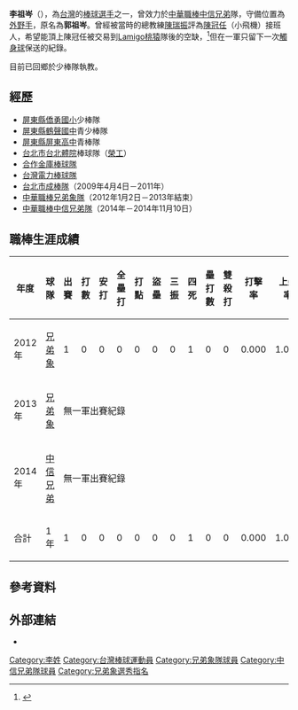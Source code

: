 {{Infobox CPBL player|
bgcolor1=|
bgcolor2=|
textcolor1=|
textcolor2=|
name=李祖岑|
image=李祖岑 by boomer-44.jpg|
width=300|
position=中外野手|
team=|
number=|
bats=左|
throws=左|
birthdate={{birth_date_and_age|1986|5|18|mf=y}}|
birthplace={{ROC}}[[台灣|台灣]][[屏東縣|屏東縣]]|
debutdate=3月18日|
debutyear=2012年|
debutteam=兄弟象|
statyear=2012年3月22日|
stat1label=打擊率|
stat1value=0.000|
stat2label=全壘打|
stat2value=0|
stat3label=打點|
stat3value=0|
teams=<nowiki></nowiki>
*[[兄弟象|兄弟象]]（2012年1月2日－2013年結束）
*[[中信兄弟|中信兄弟]]（2014年－2014年11月10日）
}}
'''李祖岑'''（{{bd|1986年|5月18日}}），為[[台灣|台灣]]的[[棒球|棒球]][[選手|選手]]之一，曾效力於[[中華職棒|中華職棒]][[中信兄弟|中信兄弟]]隊，守備位置為[[外野手|外野手]]，原名為'''郭祖岑'''。曾經被當時的總教練[[陳瑞振|陳瑞振]]評為[[陳冠任|陳冠任]]（小飛機）接班人，希望能頂上陳冠任被交易到[[Lamigo桃猿|Lamigo桃猿]]隊後的空缺，<ref>{{Cite web |url=http://ottocat.pixnet.net/blog/post/31028447-%E7%B5%82%E7%A9%B6%E7%84%A1%E6%B3%95%E5%8F%96%E4%BB%A3%E9%99%B3%E5%86%A0%E4%BB%BB%E7%9A%84%E6%9D%8E%E7%A5%96%E5%B2%91 |title=終究無法取代陳冠任的李祖岑 |access-date=2016-06-25 |archive-date=2019-12-11 |archive-url=https://web.archive.org/web/20191211175855/https://ottocat.pixnet.net/blog/post/31028447-%e7%b5%82%e7%a9%b6%e7%84%a1%e6%b3%95%e5%8f%96%e4%bb%a3%e9%99%b3%e5%86%a0%e4%bb%bb%e7%9a%84%e6%9d%8e%e7%a5%96%e5%b2%91 |dead-url=no }}</ref>但在一軍只留下一次[[觸身球|觸身球]]保送的紀錄。

目前已回鄉於少棒隊執教。
==經歷==
*[[屏東縣|屏東縣]][[僑勇國小|僑勇國小]]少棒隊
*[[屏東縣|屏東縣]][[鶴聲國中|鶴聲國中]]青少棒隊
*[[屏東縣|屏東縣]][[屏東高中|屏東高中]]青棒隊
*[[台北市|台北市]][[台北體院|台北體院]]棒球隊（[[榮工|榮工]]）
*[[合作金庫棒球隊|合作金庫棒球隊]]
*[[台灣電力棒球隊|台灣電力棒球隊]]
*[[台北市成棒隊|台北市成棒隊]]（2009年4月4日－2011年）
*[[中華職棒|中華職棒]][[兄弟象隊|兄弟象隊]]（2012年1月2日－2013年結束）
*[[中華職棒|中華職棒]][[中信兄弟隊|中信兄弟隊]]（2014年－2014年11月10日）
==職棒生涯成績==
{|border=1 width="800px"
!年度!!球隊!!出賽!!打數!!安打!!全壘打!!打點!!盜壘!!三振!!四死!!壘打數!!雙殺打!!打擊率!!上壘率!!長打率!!OPS
|- align="center"
|2012年||[[兄弟象|兄弟象]]||1||0||0||0||0||0||0||1||0||0||0.000||1.000||0.000||1.000
|- align="center"
|2013年||[[兄弟象|兄弟象]]|| colspan="14" |無一軍出賽紀錄
|- align="center"
|2014年||[[中信兄弟|中信兄弟]]|| colspan="14" |無一軍出賽紀錄
|- align=center style="background:YELLOW" align=middle
!合計||1年||1||0||0||0||0||0||0||1||0||0||0.000||1.000||0.000||1.000
|}

==參考資料==
{{reflist}}
==外部連結==
{{台灣棒球維基館}}
*{{中華職棒球員資料|id=R495|name=李祖岑}}
{{棒球選手小作品}}
{{Taiwan-sport-bio-stub}}
[[Category:李姓|Category:李姓]]
[[Category:台灣棒球運動員|Category:台灣棒球運動員]]
[[Category:兄弟象隊球員|Category:兄弟象隊球員]]
[[Category:中信兄弟隊球員|Category:中信兄弟隊球員]]
[[Category:兄弟象選秀指名|Category:兄弟象選秀指名]]